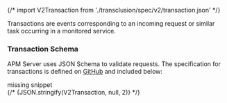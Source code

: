 

{/* import V2Transaction from './transclusion/spec/v2/transaction.json' */}

<div id="api-transaction"></div>

Transactions are events corresponding to an incoming request or similar task occurring in a monitored service.

<div id="api-transaction-schema"></div>

### Transaction Schema

APM Server uses JSON Schema to validate requests. The specification for transactions is defined on
[GitHub]({book['github_repo_link']}/docs/spec/v2/transaction.json) and included below:

<div style={{ backgroundColor: "#F1F4FA", width: "100%", height: "250px", textAlign: "center", paddingTop: "110px", marginBottom: "20px" }}><DocIcon type="documents" title="missing snippet"/> missing snippet</div>
{/* <DocCode language="json">
  {JSON.stringify(V2Transaction, null, 2)}
</DocCode> */}

